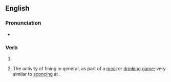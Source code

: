 ==English==

===Pronunciation===
* {{IPA|en|/ˈfaɪnɪŋ/}}

===Verb===
{{head|en|verb form}}

# {{present participle of|en|fine|nocat=1}}
# {{lb|en|uncountable|Cantab slang}} The activity of fining in general, as part of a [[meal]] or [[drinking game]]; very similar to [[sconcing]] at {{w|University of Oxford|Oxford University}}.